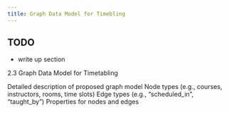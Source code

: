 ```yaml
---
title: Graph Data Model for Timebling
---
```


::: callout-warning
## TODO

- write up section   
:::

2.3 Graph Data Model for Timetabling

Detailed description of proposed graph model
Node types (e.g., courses, instructors, rooms, time slots)
Edge types (e.g., "scheduled_in", "taught_by")
Properties for nodes and edges

